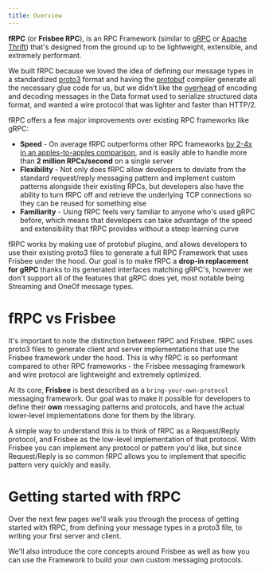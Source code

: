 ```yaml
---
title: Overview
---
```


**fRPC** (or **Frisbee RPC**), is an <Tooltip tip="Remote Procedure Call">RPC</Tooltip> Framework (similar to [gRPC](https://grpc.io) or
[Apache Thrift](https://thrift.apache.org/)) that's designed from the ground up to be lightweight, extensible, and extremely performant.

We built <Tooltip tip="Frisbee RPC">fRPC</Tooltip> because we loved the idea of defining our message types in a standardized
[proto3](https://developers.google.com/protocol-buffers/docs/proto3) format and having the [protobuf](https://github.com/protocolbuffers/protobuf) compiler generate all the necessary
glue code for us, but we didn't like the [overhead](https://github.com/boguslaw-wojcik/encoding-benchmarks) of encoding and decoding
messages in the <Tooltip tip="Remote Procedure Call">Data format used to serialize structured data</Tooltip> format, and wanted a wire protocol that was lighter and faster
than <Tooltip tip="Wire format used for gRPC">HTTP\/2</Tooltip>.

<Tooltip tip="Frisbee RPC">fRPC</Tooltip> offers a few major improvements over existing
RPC frameworks like gRPC:

- **Speed** - On average fRPC outperforms other RPC frameworks [by 2-4x in an apples-to-apples comparison](/performance/grpc-benchmarks), and is easily able to handle more than **2 million RPCs/second** on a single server
- **Flexibility** - Not only does fRPC allow developers to deviate from the standard request/reply messaging pattern and implement custom patterns alongside their existing RPCs, but developers also have the ability to turn fRPC off and retrieve the underlying TCP connections so they can be reused for something else
- **Familiarity** - Using fRPC feels very familiar to anyone who's used gRPC before, which means that developers can take advantage of the speed and extensibility that fRPC provides without a steep learning curve

fRPC works by making use of protobuf plugins, and allows developers to use their existing proto3 files to generate a full
RPC Framework that uses Frisbee under the hood. Our goal is to make fRPC a **drop-in
replacement for gRPC** thanks to its generated interfaces matching gRPC's, however we don't support all of the features that
gRPC does yet, most notable being Streaming and OneOf message types.

# fRPC vs Frisbee

It's important to note the distinction between fRPC and Frisbee. fRPC uses proto3 files to generate client and server
implementations that use the Frisbee framework under the hood. This is why fRPC is so performant compared to other RPC
frameworks - the Frisbee messaging framework and wire protocol are lightweight and extremely optimized.

At its core, **Frisbee** is best described as a `bring-your-own-protocol` messaging framework. Our goal was
to make it possible for developers to define their **own** messaging patterns and protocols, and have the actual
lower-level implementations done for them by the library.

<Note>
  A simple way to understand this is to think of fRPC as a Request/Reply
  protocol, and Frisbee as the low-level implementation of that protocol. With
  Frisbee you can implement any protocol or pattern you'd like, but since
  Request/Reply is so common fRPC allows you to implement that specific pattern
  very quickly and easily.
</Note>

# Getting started with fRPC

Over the next few pages we'll walk you through the process of getting started with <Tooltip tip="Frisbee RPC">fRPC</Tooltip>,
from defining your message types in a <Tooltip tip="Syntax used to describe protocol buffers">proto3</Tooltip> file, to writing your first server and client.

We'll also introduce the core concepts around Frisbee as well as how you can use the Framework to build your own custom messaging protocols.
